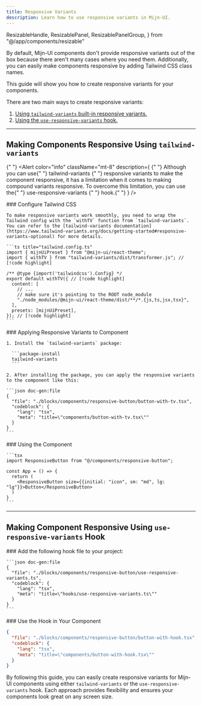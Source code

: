 ```yaml
---
title: Responsive Variants
description: Learn how to use responsive variants in Mijn-UI.
---
```


  ResizableHandle,
  ResizablePanel,
  ResizablePanelGroup,
} from "@/app/components/resizable"

By default, Mijn-UI components don't provide responsive variants out of the box because there aren't many cases where you need them. Additionally, you can easily make components responsive by adding Tailwind CSS class names.

This guide will show you how to create responsive variants for your components.

There are two main ways to create responsive variants:

1. [Using `tailwind-variants` built-in responsive variants.](#making-components-responsive-using-tailwind-variants)
2. [Using the `use-responsive-variants` hook.](#making-component-responsive-using-use-responsive-variants-hook)

---

## Making Components Responsive Using `tailwind-variants`

{" "}
<Alert
  color="info"
  className="mt-8"
  description={
    <span>
      {" "}
      Although you can use{" "}
      <Link
        className="underline decoration-primary text-main-text"
        href="https://www.tailwind-variants.org/docs/getting-started#responsive-variants-optional"
      >
        tailwind-variants
      </Link>{" "}
      responsive variants to make the component responsive, it has a limitation
      when it comes to making compound variants responsive. To overcome this
      limitation, you can use the{" "}
      <Link
        className="underline decoration-primary text-main-text"
        href="#making-component-responsive-using-use-responsive-variants-hook"
      >
        use-responsive-variants
      </Link>{" "}
      hook.{" "}
    </span>
  }
/>

<Steps>
  <Step>
    ### Configure Tailwind CSS

    To make responsive variants work smoothly, you need to wrap the Tailwind config with the `withTV` function from `tailwind-variants`. You can refer to the [tailwind-variants documentation](https://www.tailwind-variants.org/docs/getting-started#responsive-variants-optional) for more details.

    ```ts title="tailwind.config.ts"
    import { mijnUiPreset } from "@mijn-ui/react-theme";
    import { withTV } from "tailwind-variants/dist/transformer.js"; // [!code highlight]

    /** @type {import('tailwindcss').Config} */
    export default withTV({ // [!code highlight]
      content: [
        // ...
        // make sure it's pointing to the ROOT node_module
        "./node_modules/@mijn-ui/react-theme/dist/**/*.{js,ts,jsx,tsx}",
      ],
      presets: [mijnUiPreset],
    }); // [!code highlight]
    ```

  </Step>
  <Step>
    ### Applying Responsive Variants to Component
    
    1. Install the `tailwind-variants` package:

      ```package-install
      tailwind-variants
      ```

    2. After installing the package, you can apply the responsive variants to the component like this:

    ```json doc-gen:file
    {
      "file": "./blocks/components/responsive-button/button-with-tv.tsx",
      "codeblock": {
        "lang": "tsx",
        "meta": "title=\"components/button-with-tv.tsx\""
      }
    }
    ```

  </Step>
  <Step>
    ### Using the Component

    ```tsx
    import ResponsiveButton from "@/components/responsive-button";

    const App = () => {
      return (
        <ResponsiveButton size={{initial: "icon", sm: "md", lg: "lg"}}>Button</ResponsiveButton>
      )
    }
    ```

  </Step>
</Steps>

<BlockViewer name="tv-responsive-button" />

---

## Making Component Responsive Using `use-responsive-variants` Hook

<Steps>
  <Step>
  ### Add the following hook file to your project:

    ```json doc-gen:file
    {
      "file": "./blocks/components/responsive-button/use-responsive-variants.ts",
      "codeblock": {
        "lang": "tsx",
        "meta": "title=\"hooks/use-responsive-variants.ts\""
      }
    }
    ```

  </Step>

  <Step>
  ### Use the Hook in Your Component

```json doc-gen:file
{
  "file": "./blocks/components/responsive-button/button-with-hook.tsx",
  "codeblock": {
    "lang": "tsx",
    "meta": "title=\"components/button-with-hook.tsx\""
  }
}
```

  </Step>
</Steps>

<BlockViewer name="hook-responsive-button" />

By following this guide, you can easily create responsive variants for Mijn-UI components using either `tailwind-variants` or the `use-responsive-variants` hook. Each approach provides flexibility and ensures your components look great on any screen size.

